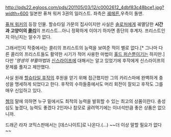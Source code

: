 http://pds22.egloos.com/pds/201105/03/12/c0002612_4dbf83c48bce1.jpg?width=600
일본판 퓨쳐 워커 3권의 일러스트. 좌측은 [[궤헤른]],우측이 돌맨. 

[[퓨쳐 워커]]의 등장 인물. 할슈타일 가문의 집사이지만 사실은 [[솔로처]]에게 궤멸당한 '''시간과 고양이의 [[콜리]]'''의 프리스트...아니 정확하게 이야기 하자면 종단의 후계자. 프리스트인지 아닌지는 알수가 없다.

그래서인지 작중에서는 콜리의 프리스트의 능력을 보여준 적이 별로 없다.[* 그나마 다른 콜리의 프리스트들도 활약한 시기가 적어 사용한 마법이 [[홀드 퍼슨]]뿐이기는 하지만.] 다만 '''영생의 부활마법''과 [[신스라이프]]에 대해서는 알고 있었기에 후작에게 신스라이프의 문제를 풀자고 제안했다. 

사실 원래 [[할슈타일 후작]]의 후원을 얻기 위해 접근했지만 그의 카리스마에 완벽하게 충성을 맹세하게 되었다고 한다. 후작의 수하들중에서도 머리 회전이 잘되고 후작도 그를 매우 신임하고 있다.

[[쳉]]의 말에 의하면 누구 밑에서도 최적의 능력을 발휘할 수 있는 최고의 상품이란다. 충성심도 높겠다, 능력도 좋겠다 2인자나 참모로 굴려먹기에는 이녀석만큼 좋은 상품은 없으니까.

드래곤 라자 코믹스판에서는 [데스나이트]로 나온다.(...) ~~더 이상 말할 필요가 없다~~
